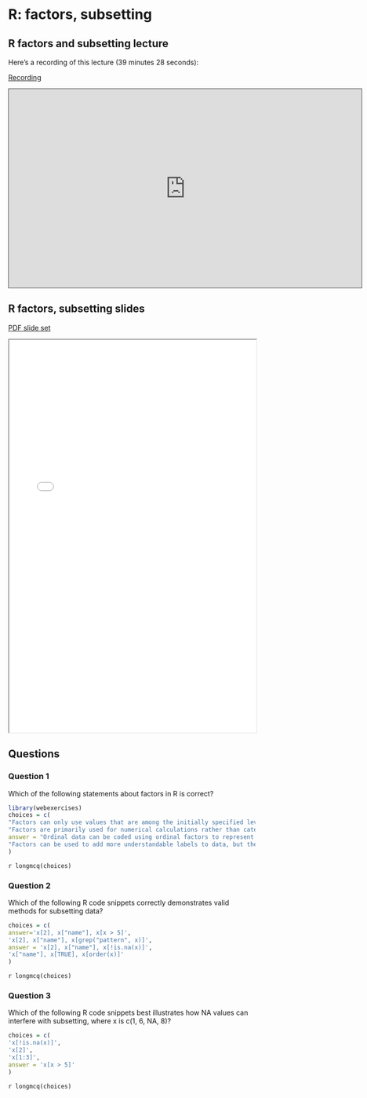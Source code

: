 # R: factors, subsetting

## R factors and subsetting lecture

Here's a recording of this lecture (39 minutes 28 seconds):

[Recording](https://pitt.hosted.panopto.com/Panopto/Pages/Viewer.aspx?id=a76700f7-2635-4cc4-89e4-b1e00171b89c){.external target="_blank"}

<iframe src="https://pitt.hosted.panopto.com/Panopto/Pages/Embed.aspx?id=a76700f7-2635-4cc4-89e4-b1e00171b89c&autoplay=false&offerviewer=true&showtitle=true&showbrand=true&captions=false&interactivity=all" height="405" width="720" style="border: 1px solid #464646;" allowfullscreen allow="autoplay" aria-label="Panopto Embedded Video Player" aria-description="R: factors, subsetting lecture" ></iframe>

</iframe>

## R factors, subsetting slides

[PDF slide set](pdfs/R_factors_dates.pdf){target="_blank"}

<iframe width="100%" height="800" src="pdfs/R_factors_dates.pdf">

</iframe>

## Questions

### Question 1

Which of the following statements about factors in R is correct?

```r
library(webexercises)
choices = c(
"Factors can only use values that are among the initially specified levels, and cannot have new levels added later.",
"Factors are primarily used for numerical calculations rather than categorical data.",
answer = "Ordinal data can be coded using ordinal factors to represent the order of categories.",
"Factors can be used to add more understandable labels to data, but they do not support ordinal data."
)
```

`r longmcq(choices)`


### Question 2

Which of the following R code snippets correctly demonstrates valid methods for subsetting data?

```r
choices = c(
answer='x[2], x["name"], x[x > 5]',
'x[2], x["name"], x[grep("pattern", x)]',
answer = 'x[2], x["name"], x[!is.na(x)]',
'x["name"], x[TRUE], x[order(x)]'
)
```

`r longmcq(choices)`


### Question 3

Which of the following R code snippets best illustrates how NA values can interfere with subsetting, where x is c(1, 6, NA, 8)?

```r
choices = c(
'x[!is.na(x)]',
'x[2]',
'x[1:3]',
answer = 'x[x > 5]'
)
```

`r longmcq(choices)`

